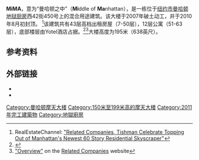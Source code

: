 {{Coord|40.7593|-73.995 |display=title|format=dms}}
{{Infobox building
| name                 = MiMA
| native_name          = 
| native_name_lang     = 
| former_names         = 
| alternate_names      = 
| image                = YOtel W42 10Av jeh.jpg
| image_size           = 275px
| image_alt            = 
| caption              = 在建中的[[Yotel|Yotel]]（2011年）
| map_type             = 
| map_alt              = 
| map_caption          = 
| altitude             = 
| building_type        = 租赁和公寓住宅楼（顶部），宾馆（底部）
| architectural_style  = 新现代
| structural_system    = 
| cost                 = 
| ren_cost             = 
| client               = 
| owner                = 
| current_tenants      = 
| landlord             =  
| location             = 
| address              = {{USA}}[[紐約州|紐約州]][[紐約市|紐約市]][[曼克頓|曼克頓]][[地獄廚房_(曼哈頓)|地獄廚房]]西42街450号
| location_town        = [[纽约|纽约]]
| location_country     = {{USA}}
| iso_region           = US-NY
| coordinates_display  = 
| latitude             = 
| longitude            = 
| start_date           = 2007年
| completion_date      = 2011年
| inauguration_date    = 
| renovation_date      = 
| demolition_date      = 
| destruction_date     = 
| height               = 
| diameter             = 
| antenna_spire        = 
| roof                 = {{convert|195|m|ft|abbr=on}}<ref>{{Cite web |url=http://buildingdb.ctbuh.org/?do=building&building_id=2029 |title=CTBUH |access-date=2014-04-27 |archive-date=2012-07-08 |archive-url=https://archive.is/20120708122844/http://buildingdb.ctbuh.org/?do=building&building_id=2029 |dead-url=no }}</ref>
| top_floor            =  
| other_dimensions     = 
| floor_count          = 63
| floor_area           = 
| seating_type         = 
| seating_capacity     = 
| elevator_count       = 
| developer            = The Related Companies, L.P.
| main_contractor      = [[Tishman_Construction_Corporation|Tishman Construction Corporation]]
| architect            = 
| architecture_firm    = [[Arquitectonica|Arquitectonica]] 
| structural_engineer  = 
| services_engineer    = 
| civil_engineer       = 
| other_designers      = [[Rockwell_Group|Rockwell Group]]
| quantity_surveyor    = 
| awards               = 
| url                  = 
| references           = 
}}

'''MiMA'''，意为“曼哈顿之中”（'''Mi'''ddle of '''Ma'''nhattan），是一栋位于[[纽约市|纽约市]][[曼哈顿|曼哈顿]][[地獄廚房_(曼哈頓)|地狱厨房]]西42街450号上的混合用途建筑。该大楼于2007年破土动工，并于2010年8月初封顶。 <ref>RealEstateChannel: [http://www.realestatechannel.com/us-markets/residential-real-estate-1/real-estate-news-related-companies-tishman-construction-corporation-440-west-42nd-street-manhattan-real-estate-projects-the-related-group-new-york-skyscrapers-2954.php "Related Companies, Tishman Celebrate Topping Out of Manhattan's Newest 60 Story Residential Skyscraper"]{{Dead link|date=2020年7月 |bot=InternetArchiveBot |fix-attempted=yes }}</ref>该建筑共有43层高档出租房屋（7-50层），12层公寓（51-63层），底部楼层由Yotel酒店占据。<ref>{{Cite web |url=http://www.urbanedgeny.com/property/mima/167137, |title=Urban Edge MiMA |accessdate=2014-04-27 |archive-date=2011-03-14 |archive-url=https://web.archive.org/web/20110314092825/http://www.urbanedgeny.com/property/mima/167137 |dead-url=yes }}</ref><ref>[http://www.related.com/destinations/MiMA/destination-residential-overview.aspx "Overview"] {{Wayback|url=http://www.related.com/destinations/MiMA/destination-residential-overview.aspx |date=20120118082731 }} on the [[Related_Companies|Related Companies]] website</ref>大楼高度为195米（638英尺）。

== 参考资料 ==
{{reflist}}

== 外部链接 ==
*{{commonscat-inline|MiMA}}
*{{Official website|http://www.related.com/destinations/MiMA/Default.aspx}}

[[Category:曼哈顿摩天大楼|Category:曼哈顿摩天大楼]]
[[Category:150米至199米高的摩天大楼|Category:150米至199米高的摩天大楼]]
[[Category:2011年完工建築物|Category:2011年完工建築物]]
[[Category:地獄廚房|Category:地獄廚房]]